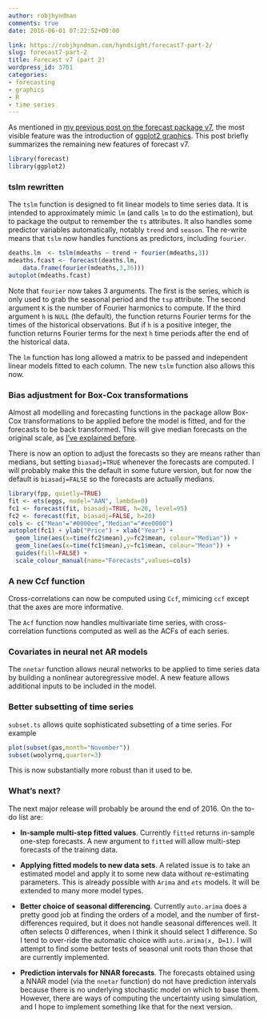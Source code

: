 ```yaml
---
author: robjhyndman
comments: true
date: 2016-06-01 07:22:52+00:00

link: https://robjhyndman.com/hyndsight/forecast7-part-2/
slug: forecast7-part-2
title: Forecast v7 (part 2)
wordpress_id: 3761
categories:
- forecasting
- graphics
- R
- time series
---
```


As mentioned in [my previous post on the forecast package v7](https://robjhyndman.com/hyndsight/forecast7-ggplot2/), the most visible feature was the introduction of [ggplot2 graphics](http://ggplot2.org/). This post briefly summarizes the remaining new features of forecast v7.
<!-- more -->


```r
library(forecast)
library(ggplot2)
```

### tslm rewritten

The `tslm` function is designed to fit linear models to time series data. It is intended to approximately mimic `lm` (and  calls `lm` to do the estimation), but to package the output to remember the `ts` attributes. It also handles some predictor variables automatically, notably `trend` and `season`. The re-write means that `tslm` now handles functions as predictors, including `fourier`.


```r
deaths.lm  <- tslm(mdeaths ~ trend + fourier(mdeaths,3))
mdeaths.fcast <- forecast(deaths.lm,
    data.frame(fourier(mdeaths,3,36)))
autoplot(mdeaths.fcast)
```    

Note that `fourier` now takes 3 arguments. The first is the series, which is only used to grab the seasonal period and the `tsp` attribute. The second argument `K` is the number of Fourier harmonics to compute. If the third argument `h` is `NULL` (the default), the function returns Fourier terms for the times of the historical observations. But if `h` is a positive integer, the function returns Fourier terms for the next `h` time periods after the end of the historical data.

The `lm` function has long allowed a matrix to be passed and independent linear models fitted to each column. The new `tslm` function also allows this now.



### Bias adjustment for Box-Cox transformations



Almost all modelling and forecasting functions in the package allow Box-Cox transformations to be applied before the model is fitted, and for the forecasts to be back transformed. This will give median forecasts on the original scale, as [I've explained before](https://robjhyndman.com/hyndsight/backtransforming/).

There is now an option to adjust the forecasts so they are means rather than medians, but setting `biasadj=TRUE` whenever the forecasts are computed. I will probably make this the default in some future version, but for now the default is `biasadj=FALSE` so the forecasts are actually medians.


```r
library(fpp, quietly=TRUE)
fit <- ets(eggs, model="AAN", lambda=0)
fc1 <- forecast(fit, biasadj=TRUE, h=20, level=95)
fc2 <- forecast(fit, biasadj=FALSE, h=20)
cols <- c("Mean"="#0000ee","Median"="#ee0000")
autoplot(fc1) + ylab("Price") + xlab("Year") +
  geom_line(aes(x=time(fc2$mean),y=fc2$mean, colour="Median")) +
  geom_line(aes(x=time(fc1$mean),y=fc1$mean, colour="Mean")) +
  guides(fill=FALSE) +
  scale_colour_manual(name="Forecasts",values=cols)
```



### A new Ccf function



Cross-correlations can now be computed using `Ccf`, mimicing `ccf` except that the axes are more informative.

The `Acf` function now handles multivariate time series, with cross-correlation functions computed as well as the ACFs of each series.



### Covariates in neural net AR models



The `nnetar` function allows neural networks to be applied to time series data by building a nonlinear autoregressive model. A new feature allows additional inputs to be included in the model.



### Better subsetting of time series



`subset.ts` allows quite sophisticated subsetting of a time series. For example


```r
plot(subset(gas,month="November"))
subset(woolyrnq,quarter=3)
```



This is now substantially more robust than it used to be.



### What's next?



The next major release will probably be around the end of 2016. On the to-do list are:





  * **In-sample multi-step fitted values**. Currently `fitted` returns in-sample one-step forecasts. A new argument to `fitted` will allow multi-step forecasts of the training data.



  * **Applying fitted models to new data sets**. A related issue is to take an estimated model and apply it to some new data without re-estimating parameters. This is already possible with `Arima` and `ets` models. It will be extended to many more model types.



  * **Better choice of seasonal differencing**. Currently `auto.arima` does a pretty good job at finding the orders of a model, and the number of first-differences required, but it does not handle seasonal differences well. It often selects 0 differences, when I think it should select 1 difference. So I tend to over-ride the automatic choice with `auto.arima(x, D=1)`. I will attempt to find some better tests of seasonal unit roots than those that are currently implemented.



  * **Prediction intervals for NNAR forecasts**. The forecasts obtained using a NNAR model (via the `nnetar` function) do not have prediction intervals because there is no underlying stochastic model on which to base them. However, there are ways of computing the uncertainty using simulation, and I hope to implement something like that for the next version.



